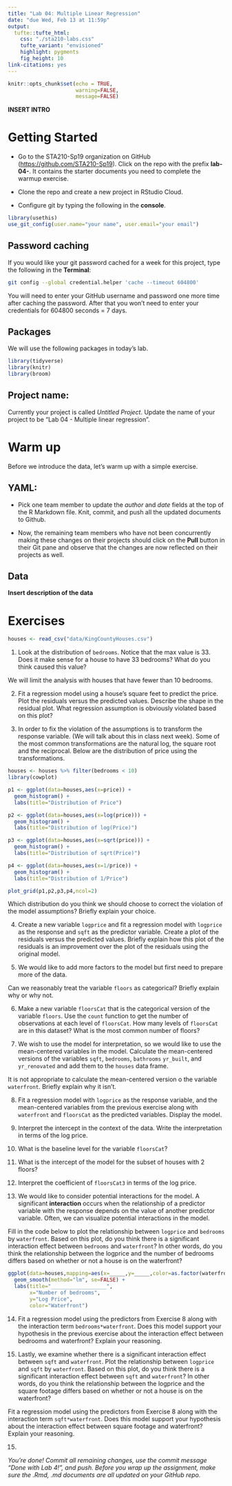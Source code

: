 ```yaml
---
title: "Lab 04: Multiple Linear Regression"
date: "due Wed, Feb 13 at 11:59p"
output: 
  tufte::tufte_html:
    css: "./sta210-labs.css"
    tufte_variant: "envisioned"
    highlight: pygments
    fig_height: 10
link-citations: yes
---
```


```r
knitr::opts_chunk$set(echo = TRUE,
                      warning=FALSE, 
                      message=FALSE)
```

**INSERT INTRO**

# Getting Started 

- Go to the STA210-Sp19 organization on GitHub ([https://github.com/STA210-Sp19](https://github.com/STA210-Sp19)). Click on the repo with the prefix **lab-04-**. It contains the starter documents you need to complete the warmup exercise. 

- Clone the repo and create a new project in RStudio Cloud. 

- Configure git by typing the following in the **console**.

```r
library(usethis)
use_git_config(user.name="your name", user.email="your email")
```

## Password caching

If you would like your git password cached for a week for this project, type the following in the **Terminal**:

```bash
git config --global credential.helper 'cache --timeout 604800'
```

You will need to enter your GitHub username and password one more time after caching the password. After that you won't need to enter your credentials for 604800 seconds = 7 days.


## Packages

We will use the following packages in today's lab.

```r
library(tidyverse)
library(knitr)
library(broom)
```

## Project name: 

Currently your project is called *Untitled Project*. Update the name of your project to be "Lab 04 - Multiple linear regression".

# Warm up

Before we introduce the data, let's warm up with a simple exercise.

## YAML: 

- Pick one team member to update the *author* and *date* fields at the top of the R Markdown file. Knit, commit, and push all the updated documents to Github.

- Now, the remaining team members who have not been concurrently making these changes on their projects should click on the **Pull** button in their Git pane and observe that the changes are now reflected on their projects as well.

## Data 

**Insert description of the data**

# Exercises 

```r
houses <- read_csv("data/KingCountyHouses.csv")

```


1. Look at the distribution of `bedrooms`. Notice that the max value is 33. Does it make sense for a house to have 33 bedrooms? What do you think caused this value? 

We will limit the analysis with houses that have fewer than 10 bedrooms. 

2. Fit a regression model using a house's square feet to predict the price. Plot the residuals versus the predicted values. Describe the shape in the residual plot. What regression assumption is obviously violated based on this plot?

3. In order to fix the violation of the assumptions is to transform the response variable. (We will talk about this in class next week). Some of the most common transformations are the natural log, the square root and the reciprocal. Below are the distribution of price using the transformations.

```r
houses <- houses %>% filter(bedrooms < 10)
library(cowplot)

p1 <- ggplot(data=houses,aes(x=price)) +
  geom_histogram() + 
  labs(title="Distribution of Price")

p2 <- ggplot(data=houses,aes(x=log(price))) +
  geom_histogram() + 
  labs(title="Distribution of log(Price)")

p3 <- ggplot(data=houses,aes(x=sqrt(price))) +
  geom_histogram() + 
  labs(title="Distribution of sqrt(Price)")

p4 <- ggplot(data=houses,aes(x=1/price)) +
  geom_histogram() + 
  labs(title="Distribution of 1/Price")

plot_grid(p1,p2,p3,p4,ncol=2)
```

Which distribution do you think we should choose to correct the violation of the model assumptions? Briefly explain your choice. 

4. Create a new variable `logprice` and fit a regression model with `logprice` as the response and `sqft` as the predictor variable. Create a plot of the residuals versus the predicted values. Briefly explain how this plot of the residuals is  an improvement over the plot of the residuals using the original model. 


5. We would like to add more factors to the model but first need to prepare more of the data. 

Can we reasonably treat the variable `floors` as categorical? Briefly explain why or why not. 

6. Make a new variable `floorsCat` that is the categorical version of the variable `floors`. Use the `count` function to get the number of observations at each level of `floorsCat`. How many levels of `floorsCat` are in this dataset? What is the most common number of floors?

7. We wish to use the model for interpretation, so we would like to use the mean-centered variables in the model. Calculate the mean-centered versions of the variables `sqft`, `bedrooms`, `bathrooms` `yr_built`, and `yr_renovated` and add them to the `houses` data frame. 

It is not appropriate to calculate the mean-centered version o the variable `waterfront`. Briefly explain why it isn't. 


8. Fit a regression model with `logprice` as the response variable, and the mean-centered variables from the previous exercise along with `waterfront` and `floorsCat` as the predicted variables. Display the model.

9. Interpret the intercept in the context of the data. Write the interpretation in terms of the log price.

10. What is the baseline level for the variable `floorsCat`? 

11. What is the intercept of the model for the subset of houses with 2 floors? 

12. Interpret the coefficient of `floorsCat3` in terms of the log price.

13. We would like to consider potential interactions for the model. A significant **interaction** occurs when the relationship of a predictor variable with the response depends on the value of another predictor variable. Often, we can visualize potential interactions in the model. 

Fill in the code below to plot the relationship between `logprice` and `bedrooms` by `waterfront`.  Based on this plot, do you think there is a significant interaction effect between `bedrooms` and `waterfront`? In other words, do you think the relationship between the logprice and the number of bedrooms differs based on whether or not a house is on the waterfront? 

```r
ggplot(data=houses,mapping=aes(x=_____,y=_____,color=as.factor(waterfront))) +
  geom_smooth(method="lm", se=FALSE) +
  labs(title="__________________", 
       x="Number of bedrooms", 
       y="Log Price",
       color="Waterfront")
```

14. Fit a regression model using the predictors from Exercise 8 along with the interaction term `bedrooms*waterfront`. Does this model support your hypothesis in the previous exercise about the interaction effect between bedrooms and waterfront? Explain your reasoning. 

15. Lastly, we examine whether there is a significant interaction effect between `sqft` and `waterfront`. Plot the relationship between `logprice` and `sqft` by `waterfront`. Based on this plot, do you think there is a significant interaction effect between `sqft` and `waterfront`? In other words, do you think the relationship between the logprice and the square footage differs based on whether or not a house is on the waterfront? 

Fit a regression model using the predictors from Exercise 8 along with the interaction term `sqft*waterfront`. Does this model support your hypothesis about the interaction effect between square footage and waterfront? Explain your reasoning.


15. 

*You're done! Commit all remaining changes, use the commit message "Done with Lab 4!", and push. Before you wrap up the assignment, make sure the .Rmd, .md documents are all updated on your GitHub repo.*